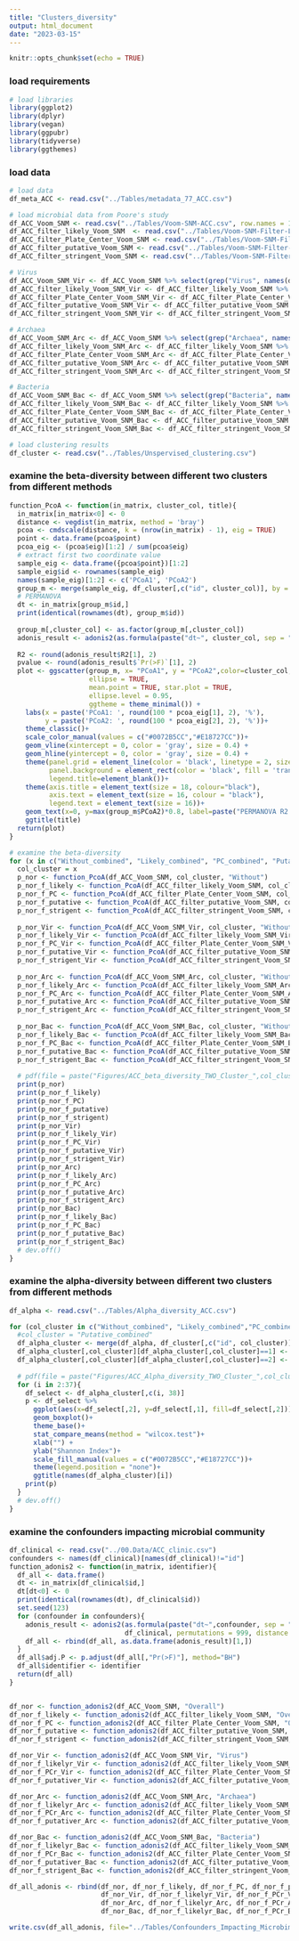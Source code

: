 ---
title: "Clusters_diversity"
output: html_document
date: "2023-03-15"
---

```{r setup, include=FALSE}
knitr::opts_chunk$set(echo = TRUE)
```


### load requirements
```{r}
# load libraries
library(ggplot2)
library(dplyr)
library(vegan)
library(ggpubr)
library(tidyverse)
library(ggthemes)
```


### load data
```{r}
# load data
df_meta_ACC <- read.csv("../Tables/metadata_77_ACC.csv")

# load microbial data from Poore's study
df_ACC_Voom_SNM <- read.csv("../Tables/Voom-SNM-ACC.csv", row.names = 1)
df_ACC_filter_likely_Voom_SNM  <- read.csv("../Tables/Voom-SNM-Filter-Likely-ACC.csv", row.names = 1)
df_ACC_filter_Plate_Center_Voom_SNM <- read.csv("../Tables/Voom-SNM-Filter-Plate_Center-ACC.csv", row.names = 1)
df_ACC_filter_putative_Voom_SNM <- read.csv("../Tables/Voom-SNM-Filter-Putative-ACC.csv", row.names = 1)
df_ACC_filter_stringent_Voom_SNM <- read.csv("../Tables/Voom-SNM-Filter-Stringent-ACC.csv", row.names = 1)

# Virus
df_ACC_Voom_SNM_Vir <- df_ACC_Voom_SNM %>% select(grep("Virus", names(df_ACC_Voom_SNM)))
df_ACC_filter_likely_Voom_SNM_Vir <- df_ACC_filter_likely_Voom_SNM %>% select(grep("Virus", names(df_ACC_filter_likely_Voom_SNM)))
df_ACC_filter_Plate_Center_Voom_SNM_Vir <- df_ACC_filter_Plate_Center_Voom_SNM %>% select(grep("Virus", names(df_ACC_filter_Plate_Center_Voom_SNM)))
df_ACC_filter_putative_Voom_SNM_Vir <- df_ACC_filter_putative_Voom_SNM %>% select(grep("Virus", names(df_ACC_filter_putative_Voom_SNM)))
df_ACC_filter_stringent_Voom_SNM_Vir <- df_ACC_filter_stringent_Voom_SNM %>% select(grep("Virus", names(df_ACC_filter_stringent_Voom_SNM)))

# Archaea
df_ACC_Voom_SNM_Arc <- df_ACC_Voom_SNM %>% select(grep("Archaea", names(df_ACC_Voom_SNM)))
df_ACC_filter_likely_Voom_SNM_Arc <- df_ACC_filter_likely_Voom_SNM %>% select(grep("Archaea", names(df_ACC_filter_likely_Voom_SNM)))
df_ACC_filter_Plate_Center_Voom_SNM_Arc <- df_ACC_filter_Plate_Center_Voom_SNM %>% select(grep("Archaea", names(df_ACC_filter_Plate_Center_Voom_SNM)))
df_ACC_filter_putative_Voom_SNM_Arc <- df_ACC_filter_putative_Voom_SNM %>% select(grep("Archaea", names(df_ACC_filter_putative_Voom_SNM)))
df_ACC_filter_stringent_Voom_SNM_Arc <- df_ACC_filter_stringent_Voom_SNM %>% select(grep("Archaea", names(df_ACC_filter_stringent_Voom_SNM)))

# Bacteria
df_ACC_Voom_SNM_Bac <- df_ACC_Voom_SNM %>% select(grep("Bacteria", names(df_ACC_Voom_SNM)))
df_ACC_filter_likely_Voom_SNM_Bac <- df_ACC_filter_likely_Voom_SNM %>% select(grep("Bacteria", names(df_ACC_filter_likely_Voom_SNM)))
df_ACC_filter_Plate_Center_Voom_SNM_Bac <- df_ACC_filter_Plate_Center_Voom_SNM %>% select(grep("Bacteria", names(df_ACC_filter_Plate_Center_Voom_SNM)))
df_ACC_filter_putative_Voom_SNM_Bac <- df_ACC_filter_putative_Voom_SNM %>% select(grep("Bacteria", names(df_ACC_filter_putative_Voom_SNM)))
df_ACC_filter_stringent_Voom_SNM_Bac <- df_ACC_filter_stringent_Voom_SNM %>% select(grep("Bacteria", names(df_ACC_filter_stringent_Voom_SNM)))

# load clustering results
df_cluster <- read.csv("../Tables/Unspervised_clustering.csv")
```


### examine the beta-diversity between different two clusters from different methods
```{r}
function_PcoA <- function(in_matrix, cluster_col, title){
  in_matrix[in_matrix<0] <- 0 
  distance <- vegdist(in_matrix, method = 'bray')
  pcoa <- cmdscale(distance, k = (nrow(in_matrix) - 1), eig = TRUE)
  point <- data.frame(pcoa$point)
  pcoa_eig <- (pcoa$eig)[1:2] / sum(pcoa$eig)
  # extract first two coordinate value
  sample_eig <- data.frame({pcoa$point})[1:2]
  sample_eig$id <- rownames(sample_eig)
  names(sample_eig)[1:2] <- c('PCoA1', 'PCoA2')
  group_m <- merge(sample_eig, df_cluster[,c("id", cluster_col)], by = "id", all.x = TRUE)
  # PERMANOVA
  dt <- in_matrix[group_m$id,]
  print(identical(rownames(dt), group_m$id))
  
  group_m[,cluster_col] <- as.factor(group_m[,cluster_col])
  adonis_result <- adonis2(as.formula(paste("dt~", cluster_col, sep = "")), group_m, permutations = 999, distance = 'bray')
  
  R2 <- round(adonis_result$R2[1], 2)
  pvalue <- round(adonis_result$`Pr(>F)`[1], 2)
  plot <- ggscatter(group_m, x= "PCoA1", y = "PCoA2",color=cluster_col,
                    ellipse = TRUE,
                    mean.point = TRUE, star.plot = TRUE,
                    ellipse.level = 0.95,
                    ggtheme = theme_minimal()) +
    labs(x = paste('PCoA1: ', round(100 * pcoa_eig[1], 2), '%'),
         y = paste('PCoA2: ', round(100 * pcoa_eig[2], 2), '%'))+
    theme_classic()+
    scale_color_manual(values = c("#0072B5CC","#E18727CC"))+
    geom_vline(xintercept = 0, color = 'gray', size = 0.4) + 
    geom_hline(yintercept = 0, color = 'gray', size = 0.4) +
    theme(panel.grid = element_line(color = 'black', linetype = 2, size = 0.1), 
          panel.background = element_rect(color = 'black', fill = 'transparent'), 
          legend.title=element_blank())+
    theme(axis.title = element_text(size = 18, colour="black"),
          axis.text = element_text(size = 16, colour = "black"),
          legend.text = element_text(size = 16))+
    geom_text(x=0, y=max(group_m$PCoA2)*0.8, label=paste("PERMANOVA R2 = ",R2 ,"\n","P = ", pvalue, sep = ""))+
    ggtitle(title)
  return(plot)
}

# examine the beta-diversity
for (x in c("Without_combined", "Likely_combined", "PC_combined", "Putative_combined", "Strigent_combined")){
  col_cluster = x
  p_nor <- function_PcoA(df_ACC_Voom_SNM, col_cluster, "Without")
  p_nor_f_likely <- function_PcoA(df_ACC_filter_likely_Voom_SNM, col_cluster, "F_Likely")
  p_nor_f_PC <- function_PcoA(df_ACC_filter_Plate_Center_Voom_SNM, col_cluster, "F_PC")
  p_nor_f_putative <- function_PcoA(df_ACC_filter_putative_Voom_SNM, col_cluster, "F_Putative")
  p_nor_f_strigent <- function_PcoA(df_ACC_filter_stringent_Voom_SNM, col_cluster, "F_Strigent")
  
  p_nor_Vir <- function_PcoA(df_ACC_Voom_SNM_Vir, col_cluster, "Without_Vir")
  p_nor_f_likely_Vir <- function_PcoA(df_ACC_filter_likely_Voom_SNM_Vir, col_cluster, "F_Likely_Vir")
  p_nor_f_PC_Vir <- function_PcoA(df_ACC_filter_Plate_Center_Voom_SNM_Vir, col_cluster, "F_PC_Vir")
  p_nor_f_putative_Vir <- function_PcoA(df_ACC_filter_putative_Voom_SNM_Vir, col_cluster, "F_Putative_Vir")
  p_nor_f_strigent_Vir <- function_PcoA(df_ACC_filter_stringent_Voom_SNM_Vir, col_cluster, "F_Strigent_Vir")
  
  p_nor_Arc <- function_PcoA(df_ACC_Voom_SNM_Arc, col_cluster, "Without_Arc")
  p_nor_f_likely_Arc <- function_PcoA(df_ACC_filter_likely_Voom_SNM_Arc, col_cluster, "F_Likely_Arc")
  p_nor_f_PC_Arc <- function_PcoA(df_ACC_filter_Plate_Center_Voom_SNM_Arc, col_cluster, "F_PC_Arc")
  p_nor_f_putative_Arc <- function_PcoA(df_ACC_filter_putative_Voom_SNM_Arc, col_cluster, "F_Putative_Arc")
  p_nor_f_strigent_Arc <- function_PcoA(df_ACC_filter_stringent_Voom_SNM_Arc, col_cluster, "F_Strigent_Arc")
  
  p_nor_Bac <- function_PcoA(df_ACC_Voom_SNM_Bac, col_cluster, "Without_Bac")
  p_nor_f_likely_Bac <- function_PcoA(df_ACC_filter_likely_Voom_SNM_Bac, col_cluster, "F_Likely_Bac")
  p_nor_f_PC_Bac <- function_PcoA(df_ACC_filter_Plate_Center_Voom_SNM_Bac, col_cluster, "F_PC_Bac")
  p_nor_f_putative_Bac <- function_PcoA(df_ACC_filter_putative_Voom_SNM_Bac, col_cluster, "F_Putative_Bac")
  p_nor_f_strigent_Bac <- function_PcoA(df_ACC_filter_stringent_Voom_SNM_Bac, col_cluster, "F_Strigent_Bac")
  
  # pdf(file = paste("Figures/ACC_beta_diversity_TWO_Cluster_",col_cluster,".pdf", sep = ""), width = 6, height = 5)
  print(p_nor)
  print(p_nor_f_likely)
  print(p_nor_f_PC)
  print(p_nor_f_putative)
  print(p_nor_f_strigent)
  print(p_nor_Vir)
  print(p_nor_f_likely_Vir)
  print(p_nor_f_PC_Vir)
  print(p_nor_f_putative_Vir)
  print(p_nor_f_strigent_Vir)
  print(p_nor_Arc)
  print(p_nor_f_likely_Arc)
  print(p_nor_f_PC_Arc)
  print(p_nor_f_putative_Arc)
  print(p_nor_f_strigent_Arc)
  print(p_nor_Bac)
  print(p_nor_f_likely_Bac)
  print(p_nor_f_PC_Bac)
  print(p_nor_f_putative_Bac)
  print(p_nor_f_strigent_Bac)
  # dev.off()
}
```


### examine the alpha-diversity between different two clusters from different methods
```{r}
df_alpha <- read.csv("../Tables/Alpha_diversity_ACC.csv")

for (col_cluster in c("Without_combined", "Likely_combined","PC_combined", "Putative_combined", "Strigent_combined")){
  #col_cluster = "Putative_combined"
  df_alpha_cluster <- merge(df_alpha, df_cluster[,c("id", col_cluster)], by="id", all.x = TRUE)
  df_alpha_cluster[,col_cluster][df_alpha_cluster[,col_cluster]==1] <- "MS1"
  df_alpha_cluster[,col_cluster][df_alpha_cluster[,col_cluster]==2] <- "MS2"
  
  # pdf(file = paste("Figures/ACC_Alpha_diversity_TWO_Cluster_",col_cluster,".pdf",sep = ""), width = 3, height = 5)
  for (i in 2:37){
    df_select <- df_alpha_cluster[,c(i, 38)]
    p <- df_select %>%
      ggplot(aes(x=df_select[,2], y=df_select[,1], fill=df_select[,2])) +
      geom_boxplot()+
      theme_base()+
      stat_compare_means(method = "wilcox.test")+
      xlab("") +
      ylab("Shannon Index")+
      scale_fill_manual(values = c("#0072B5CC","#E18727CC"))+
      theme(legend.position = "none")+
      ggtitle(names(df_alpha_cluster)[i])
    print(p)
  }
  # dev.off()
}
```


### examine the confounders impacting microbial community
```{r}
df_clinical <- read.csv("../00.Data/ACC_clinic.csv")
confounders <- names(df_clinical)[names(df_clinical)!="id"]
function_adonis2 <- function(in_matrix, identifier){
  df_all <- data.frame()
  dt <- in_matrix[df_clinical$id,]
  dt[dt<0] <- 0
  print(identical(rownames(dt), df_clinical$id))
  set.seed(123)
  for (confounder in confounders){
    adonis_result <- adonis2(as.formula(paste("dt~",confounder, sep = "")),
                             df_clinical, permutations = 999, distance = 'bray', na.action = na.omit)
    df_all <- rbind(df_all, as.data.frame(adonis_result)[1,])
  }
  df_all$adj.P <- p.adjust(df_all[,"Pr(>F)"], method="BH")
  df_all$identifier <- identifier
  return(df_all)
}


df_nor <- function_adonis2(df_ACC_Voom_SNM, "Overall")
df_nor_f_likely <- function_adonis2(df_ACC_filter_likely_Voom_SNM, "Overall_f_likely")
df_nor_f_PC <- function_adonis2(df_ACC_filter_Plate_Center_Voom_SNM, "Overall_f_PC")
df_nor_f_putative <- function_adonis2(df_ACC_filter_putative_Voom_SNM, "Overall_f_putative")
df_nor_f_strigent <- function_adonis2(df_ACC_filter_stringent_Voom_SNM, "Overall_f_strigent")

df_nor_Vir <- function_adonis2(df_ACC_Voom_SNM_Vir, "Virus")
df_nor_f_likelyr_Vir <- function_adonis2(df_ACC_filter_likely_Voom_SNM_Vir, "Virus_f_likely")
df_nor_f_PCr_Vir <- function_adonis2(df_ACC_filter_Plate_Center_Voom_SNM_Vir, "Virus_f_PC")
df_nor_f_putativer_Vir <- function_adonis2(df_ACC_filter_putative_Voom_SNM_Vir, "Virus_f_putative")

df_nor_Arc <- function_adonis2(df_ACC_Voom_SNM_Arc, "Archaea")
df_nor_f_likelyr_Arc <- function_adonis2(df_ACC_filter_likely_Voom_SNM_Arc, "Archaea_f_likely")
df_nor_f_PCr_Arc <- function_adonis2(df_ACC_filter_Plate_Center_Voom_SNM_Arc, "Archaea_f_PC")
df_nor_f_putativer_Arc <- function_adonis2(df_ACC_filter_putative_Voom_SNM_Arc, "Archaea_f_putative")

df_nor_Bac <- function_adonis2(df_ACC_Voom_SNM_Bac, "Bacteria")
df_nor_f_likelyr_Bac <- function_adonis2(df_ACC_filter_likely_Voom_SNM_Bac, "Bacteria_f_likely")
df_nor_f_PCr_Bac <- function_adonis2(df_ACC_filter_Plate_Center_Voom_SNM_Bac, "Bacteria_f_PC")
df_nor_f_putativer_Bac <- function_adonis2(df_ACC_filter_putative_Voom_SNM_Bac, "Bacteria_f_putative")
df_nor_f_strigent_Bac <- function_adonis2(df_ACC_filter_stringent_Voom_SNM_Bac, "Bacteria_f_strigent")

df_all_adonis <- rbind(df_nor, df_nor_f_likely, df_nor_f_PC, df_nor_f_putative, df_nor_f_strigent,
                       df_nor_Vir, df_nor_f_likelyr_Vir, df_nor_f_PCr_Vir, df_nor_f_putativer_Vir,
                       df_nor_Arc, df_nor_f_likelyr_Arc, df_nor_f_PCr_Arc, df_nor_f_putativer_Arc,
                       df_nor_Bac, df_nor_f_likelyr_Bac, df_nor_f_PCr_Bac, df_nor_f_putativer_Bac, df_nor_f_strigent_Bac)

write.csv(df_all_adonis, file="../Tables/Confounders_Impacting_Microbime.csv", row.names = TRUE)
```

